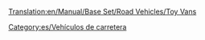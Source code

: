 [[Translation:en/Manual/Base Set/Road Vehicles/Toy Vans]]

{{es/Vehículo de carretera|nombre    = Furgón de Juguetes MightyMover
  |imagen    = MightyMover Toy.png
  |precio    = 9.594 € (4.797 £)
  |velocidad = 48 km/h (30 mph)
  |coste     = 842 € (421 £)
  |diseño    = 1935
  |duración  = 15
  |capacidad = 17 [[es/juguetes|juguetes]]
}}
{{es/Vehículo de carretera|nombre    = Furgón de Juguetes Powernaught
  |imagen    = Powernaught Toy.png
  |precio    = 12.054 € (6.027 £)
  |velocidad = 88 km/h (55 mph)
  |coste     = 1.574 € (787 £)
  |diseño    = 1978
  |duración  = 15
  |capacidad = 19 juguetes
}}
{{es/Vehículo de carretera|nombre    = Furgón de Juguetes Wizzow
  |imagen    = Wizzow Toy.png
  |precio    = 12.874 € (6.437 £)
  |velocidad = 112 km/h (70 mph)
  |coste     = 2.250 € (1,125 £)
  |diseño    = 2015
  |duración  = 15
  |capacidad = 22 juguetes
}}


[[Category:es/Vehículos de carretera]]